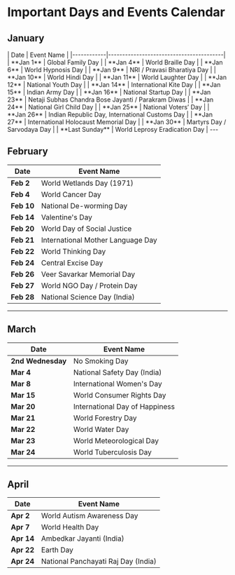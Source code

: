 # Important Days and Events Calendar

## January
<TB/>
| Date       | Event Name                              |
|------------|-----------------------------------------|
| **Jan 1**  | Global Family Day                       |
| **Jan 4**  | World Braille Day                       |
| **Jan 6**  | World Hypnosis Day                      |
| **Jan 9**  | NRI / Pravasi Bharatiya Day             |
| **Jan 10** | World Hindi Day                         |
| **Jan 11** | World Laughter Day                      |
| **Jan 12** | National Youth Day                      |
| **Jan 14** | International Kite Day                  |
| **Jan 15** | Indian Army Day                         |
| **Jan 16** | National Startup Day                    |
| **Jan 23** | Netaji Subhas Chandra Bose Jayanti / Parakram Diwas |
| **Jan 24** | National Girl Child Day                 |
| **Jan 25** | National Voters’ Day                    |
| **Jan 26** | Indian Republic Day, International Customs Day |
| **Jan 27** | International Holocaust Memorial Day    |
| **Jan 30** | Martyrs Day / Sarvodaya Day             |
| **Last Sunday** | World Leprosy Eradication Day      |

<TB/>
---

## February

| Date       | Event Name                              |
|------------|-----------------------------------------|
| **Feb 2**  | World Wetlands Day (1971)               |
| **Feb 4**  | World Cancer Day                        |
| **Feb 10** | National De-worming Day                 |
| **Feb 14** | Valentine's Day                         |
| **Feb 20** | World Day of Social Justice             |
| **Feb 21** | International Mother Language Day       |
| **Feb 22** | World Thinking Day                      |
| **Feb 24** | Central Excise Day                      |
| **Feb 26** | Veer Savarkar Memorial Day              |
| **Feb 27** | World NGO Day / Protein Day             |
| **Feb 28** | National Science Day (India)            |

---

## March

| Date       | Event Name                              |
|------------|-----------------------------------------|
| **2nd Wednesday** | No Smoking Day                   |
| **Mar 4**  | National Safety Day (India)             |
| **Mar 8**  | International Women's Day               |
| **Mar 15** | World Consumer Rights Day               |
| **Mar 20** | International Day of Happiness          |
| **Mar 21** | World Forestry Day                     |
| **Mar 22** | World Water Day                         |
| **Mar 23** | World Meteorological Day                |
| **Mar 24** | World Tuberculosis Day                  |

---

## April

| Date       | Event Name                              |
|------------|-----------------------------------------|
| **Apr 2**  | World Autism Awareness Day              |
| **Apr 7**  | World Health Day                        |
| **Apr 14** | Ambedkar Jayanti (India)                |
| **Apr 22** | Earth Day                               |
| **Apr 24** | National Panchayati Raj Day (India)     |

